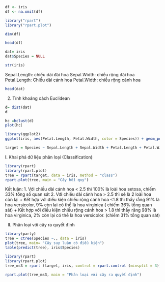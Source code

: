 ```{r}
df <- iris
df <- na.omit(df)
```

```{r}

library("rpart")
library("rpart.plot")
```


```{r}
dim(df)
```
```{r}
head(df)
```
```{r}
dat= iris
dat$Species = NULL
```

```{r}
str(iris)
```
Sepal.Length: chiều dài đài hoa
Sepal.Width: chiều rộng đài hoa
Petal.Length: Chiều dài cánh hoa
Petal.Width: chiều rộng cánh hoa

```{r}
head(dat)
```

2. Tính khoảng cách Euclidean

```{r}
d= dist(dat)
d
```


```{r}
hc =hclust(d)
plot(hc)
```


```{r}
library(ggplot2)
ggplot(iris, aes(Petal.Length, Petal.Width, color = Species)) + geom_point()

```



```{r}
target = Species ~ Sepal.Length + Sepal.Width + Petal.Length + Petal.Width
```

I. Khai phá dữ liệu phân loại (Classification)

```{r}
library(rpart)
library(rpart.plot)
tree = rpart(target, data = iris, method = "class")
rpart.plot(tree, main = "Cây hồi quy")
```

Kết luận: 
1. Với chiều dài cánh hoa < 2.5 thì 100% là loài hoa setosa, chiếm 33% tổng số quan sát
2. Với chiều dài cánh hoa > 2.5 thì sẽ là 2 loài hoa còn lại
+ Kết hợp với điều kiện chiều rộng cánh hoa <1.8 thì thấy rằng 91% là hoa versicolor, 9% còn lai có thể là hoa virginica ( chiếm 36% tổng quan sát)
+ Kết hợp với điều kiện chiều rộng cánh hoa > 1.8 thì thấy rằng 98% là hoa virginica, 2% còn lại có thể là hoa versicolor. (chiếm 31% tổng quan sát)


II. Phân loại với cây ra quyết định

```{r}
library(party)
tree = ctree(Species ~., data = iris)
plot(tree, main= "Cây suy luận có điều kiện")
table(predict(tree), iris$Species)
```
```{r}
library(rpart)
library(rpart.plot)
tree_ms3 = rpart (target, iris, control = rpart.control (minsplit = 3)) 
 
rpart.plot(tree_ms3, main = "Phân loại với cây ra quyết định") 


```



